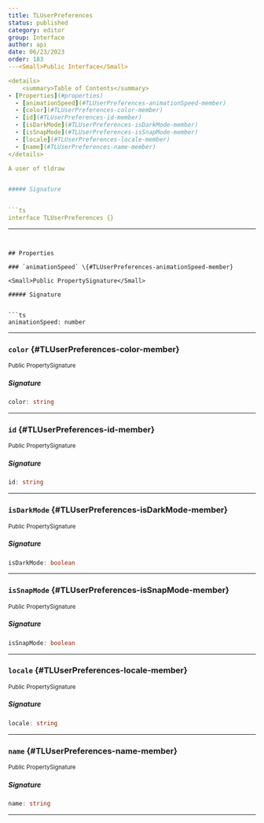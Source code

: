 ```yaml
---
title: TLUserPreferences
status: published
category: editor
group: Interface
author: api
date: 06/23/2023
order: 183
---<Small>Public Interface</Small>

<details>
	<summary>Table of Contents</summary>
- [Properties](#properties)
  - [animationSpeed](#TLUserPreferences-animationSpeed-member)
  - [color](#TLUserPreferences-color-member)
  - [id](#TLUserPreferences-id-member)
  - [isDarkMode](#TLUserPreferences-isDarkMode-member)
  - [isSnapMode](#TLUserPreferences-isSnapMode-member)
  - [locale](#TLUserPreferences-locale-member)
  - [name](#TLUserPreferences-name-member)
</details>

A user of tldraw


##### Signature


```ts
interface TLUserPreferences {}
```

---
```


## Properties

### `animationSpeed` \{#TLUserPreferences-animationSpeed-member}

<Small>Public PropertySignature</Small>

##### Signature


```ts
animationSpeed: number
```

---

### `color` \{#TLUserPreferences-color-member}

<Small>Public PropertySignature</Small>

##### Signature


```ts
color: string
```

---

### `id` \{#TLUserPreferences-id-member}

<Small>Public PropertySignature</Small>

##### Signature


```ts
id: string
```

---

### `isDarkMode` \{#TLUserPreferences-isDarkMode-member}

<Small>Public PropertySignature</Small>

##### Signature


```ts
isDarkMode: boolean
```

---

### `isSnapMode` \{#TLUserPreferences-isSnapMode-member}

<Small>Public PropertySignature</Small>

##### Signature


```ts
isSnapMode: boolean
```

---

### `locale` \{#TLUserPreferences-locale-member}

<Small>Public PropertySignature</Small>

##### Signature


```ts
locale: string
```

---

### `name` \{#TLUserPreferences-name-member}

<Small>Public PropertySignature</Small>

##### Signature


```ts
name: string
```

---

